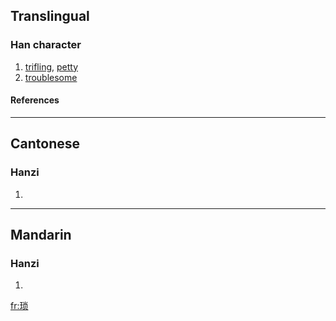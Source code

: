 {{see|瑣}}

==Translingual==
===Han character===
{{Han char|rn=96|rad=玉|as=07|sn=11|four=|canj=一土火月人 (MGFBO)}}
# [[trifling]], [[petty]]
# [[troublesome]]
====References====
{{Han ref|kx=0733.151|hdz=21115.110|uh=7410|ud=29712}}

----
==Cantonese==
===Hanzi===
{{yue-hanzi|jyut=|y=so2}}
# {{defn|Cantonese}}

----
==Mandarin==
===Hanzi===
{{cmn-hanzi|tra=瑣|pin=[[bǐng]] ([[bing3]]), [[suǒ]] ([[suo3]])|wg=ping<sup>3</sup>, so<sup>3</sup>}}
# {{defn|Mandarin}}

[[fr:琐]]